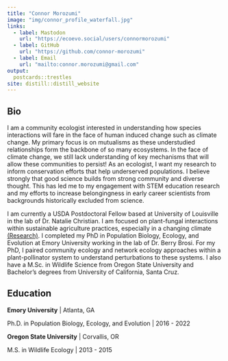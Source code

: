 ```yaml
---
title: "Connor Morozumi"
image: "img/connor_profile_waterfall.jpg"
links:
  - label: Mastodon
    url: "https://ecoevo.social/users/connormorozumi"
  - label: GitHub
    url: "https://github.com/connor-morozumi"
  - label: Email
    url: "mailto:connor.morozumi@gmail.com"
output:
  postcards::trestles
site: distill::distill_website
---
```

 
## Bio

I am a community ecologist interested in understanding how species interactions will fare in the face of human induced change such as climate change. My primary focus is on mutualisms as these understudied relationships form the backbone of so many ecosystems. In the face of climate change, we still lack understanding of key mechanisms that will allow these communities to persist! As an ecologist, I want my research to inform conservation efforts that help underserved populations. I believe strongly that good science builds from strong community and diverse thought. This has led me to my engagement with STEM education research and my efforts to increase belongingness in early career scientists from backgrounds historically excluded from science.

I am currently a USDA Postdoctoral Fellow based at University of Louisville in the lab of Dr. Natalie Christian. I am focused on plant-fungal interactions within sustainable agriculture practices, especially in a changing climate [(Research)](research.html). I completed my PhD in Population Biology, Ecology, and Evolution  at Emory University working in the lab of Dr. Berry Brosi. For my PhD, I paired community ecology and network ecology approaches within a plant-pollinator system to understand perturbations to these systems. I also have a M.Sc. in Wildlife Science from Oregon State University and Bachelor’s degrees from University of California, Santa Cruz.

## Education

**Emory University** | Atlanta, GA

Ph.D. in Population Biology, Ecology, and Evolution | 2016 - 2022

**Oregon State University** | Corvallis, OR

M.S. in Wildlife Ecology | 2013 - 2015

